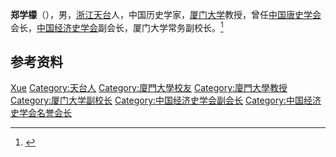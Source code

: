 '''郑学檬'''（{{bd|1937年|9月|}}），男，[[浙江|浙江]][[天台县|天台]]人，中国历史学家，[[厦门大学|厦门大学]]教授，曾任[[中国唐史学会|中国唐史学会]]会长，[[中国经济史学会|中国经济史学会]]副会长，厦门大学常务副校长。<ref>{{Cite book|title=中国社会团体会长秘书长辞典|author=黄汉江主编|publisher=上海科学技术文献出版社|year=1999|isbn=|location=上海|pages=}}</ref>

== 参考资料 ==
{{reflist}}

{{中国人物小作品}}
{{Navboxes
| title  = 郑学檬在[[中国经济史学会|中国经济史学会]]的职务
| list1  =
{{中国经济史学会第二届理事会}}
{{中国经济史学会第七届理事会}}
}}

{{Authority control}}
{{DEFAULTSORT:Zheng郑}}
[[Category:郑姓|Xue]]
[[Category:天台人|Category:天台人]]
[[Category:廈門大學校友|Category:廈門大學校友]]
[[Category:廈門大學教授|Category:廈門大學教授]]
[[Category:厦门大学副校长|Category:厦门大学副校长]]
[[Category:中国经济史学会副会长|Category:中国经济史学会副会长]]
[[Category:中国经济史学会名誉会长|Category:中国经济史学会名誉会长]]